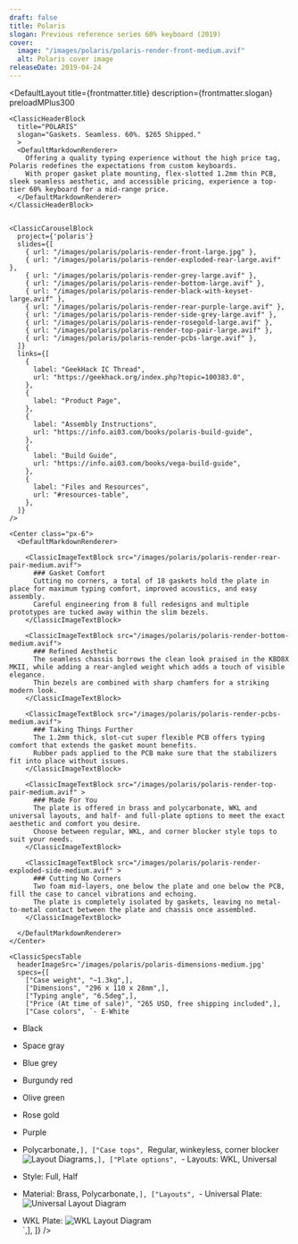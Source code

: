 ```yaml
---
draft: false
title: Polaris
slogan: Previous reference series 60% keyboard (2019) 
cover:
  image: "/images/polaris/polaris-render-front-medium.avif"
  alt: Polaris cover image
releaseDate: 2019-04-24
---
```


<DefaultLayout 
  title={frontmatter.title} 
  description={frontmatter.slogan}
  preloadMPlus300
>

  <ClassicBlurredHeader src={frontmatter.cover.image} />

  <div class="container mx-auto">

    <ClassicHeaderBlock 
      title="POLARIS"
      slogan="Gaskets. Seamless. 60%. $265 Shipped."
      >
      <DefaultMarkdownRenderer>
        Offering a quality typing experience without the high price tag, Polaris redefines the expectations from custom keyboards.  
        With proper gasket plate mounting, flex-slotted 1.2mm thin PCB, sleek seamless aesthetic, and accessible pricing, experience a top-tier 60% keyboard for a mid-range price.
      </DefaultMarkdownRenderer>
    </ClassicHeaderBlock>


    <ClassicCarouselBlock 
      project={'polaris'} 
      slides={[
        { url: "/images/polaris/polaris-render-front-large.jpg" },
        { url: "/images/polaris/polaris-render-exploded-rear-large.avif" },
        { url: "/images/polaris/polaris-render-grey-large.avif" },
        { url: "/images/polaris/polaris-render-bottom-large.avif" },
        { url: "/images/polaris/polaris-render-black-with-keyset-large.avif" },
        { url: "/images/polaris/polaris-render-rear-purple-large.avif" },
        { url: "/images/polaris/polaris-render-side-grey-large.avif" },
        { url: "/images/polaris/polaris-render-rosegold-large.avif" },
        { url: "/images/polaris/polaris-render-top-pair-large.avif" },
        { url: "/images/polaris/polaris-render-pcbs-large.avif" },
      ]} 
      links={[
        {
          label: "GeekHack IC Thread",
          url: "https://geekhack.org/index.php?topic=100383.0",
        },
        {
          label: "Product Page",
        },
        {
          label: "Assembly Instructions",
          url: "https://info.ai03.com/books/polaris-build-guide",
        },
        {
          label: "Build Guide",
          url: "https://info.ai03.com/books/vega-build-guide",
        },
        {
          label: "Files and Resources",
          url: "#resources-table",
        },
      ]}
    />

    <Center class="px-6">
      <DefaultMarkdownRenderer>

        <ClassicImageTextBlock src="/images/polaris/polaris-render-rear-pair-medium.avif">
          ### Gasket Comfort
          Cutting no corners, a total of 18 gaskets hold the plate in place for maximum typing comfort, improved acoustics, and easy assembly.
          Careful engineering from 8 full redesigns and multiple prototypes are tucked away within the slim bezels.
        </ClassicImageTextBlock>

        <ClassicImageTextBlock src="/images/polaris/polaris-render-bottom-medium.avif">
          ### Refined Aesthetic
          The seamless chassis borrows the clean look praised in the KBD8X MKII, while adding a rear-angled weight which adds a touch of visible elegance.  
          Thin bezels are combined with sharp chamfers for a striking modern look.
        </ClassicImageTextBlock> 

        <ClassicImageTextBlock src="/images/polaris/polaris-render-pcbs-medium.avif">
          ### Taking Things Further
          The 1.2mm thick, slot-cut super flexible PCB offers typing comfort that extends the gasket mount benefits.  
          Rubber pads applied to the PCB make sure that the stabilizers fit into place without issues.
        </ClassicImageTextBlock> 

        <ClassicImageTextBlock src="/images/polaris/polaris-render-top-pair-medium.avif" >
          ### Made For You
          The plate is offered in brass and polycarbonate, WKL and universal layouts, and half- and full-plate options to meet the exact aesthetic and comfort you desire.  
          Choose between regular, WKL, and corner blocker style tops to suit your needs.
        </ClassicImageTextBlock>

        <ClassicImageTextBlock src="/images/polaris/polaris-render-exploded-side-medium.avif" >
          ### Cutting No Corners
          Two foam mid-layers, one below the plate and one below the PCB, fill the case to cancel vibrations and echoing.  
          The plate is completely isolated by gaskets, leaving no metal-to-metal contact between the plate and chassis once assembled.
        </ClassicImageTextBlock>

      </DefaultMarkdownRenderer>
    </Center>

    <ClassicSpecsTable 
      headerImageSrc='/images/polaris/polaris-dimensions-medium.jpg' 
      specs={[
        ["Case weight", "~1.3kg",],
        ["Dimensions", "296 x 110 x 28mm",],
        ["Typing angle", "6.5deg",],
        ["Price (At time of sale)", "265 USD, free shipping included",],
        ["Case colors", `- E-White
- Black
- Space gray
- Blue grey
- Burgundy red
- Olive green
- Rose gold
- Purple
- Polycarbonate`,],
        ["Case tops", `Regular, winkeyless, corner blocker  
![Layout Diagrams](/images/polaris/polaris-tops-diagram-medium.jpg)`,],
        ["Plate options", `- Layouts: WKL, Universal
- Style: Full, Half
- Material: Brass, Polycarbonate`,],
        ["Layouts", `- Universal Plate:
![Universal Layout Diagram](/images/polaris/polaris-layout-diagram-universal-medium.avif)  
- WKL Plate:
![WKL Layout Diagram](/images/polaris/polaris-layout-diagram-wkl-medium.jpg)  
`,],
    ]} />

    <ClassicResourcesTable project='vega' />

  </div>

</DefaultLayout>